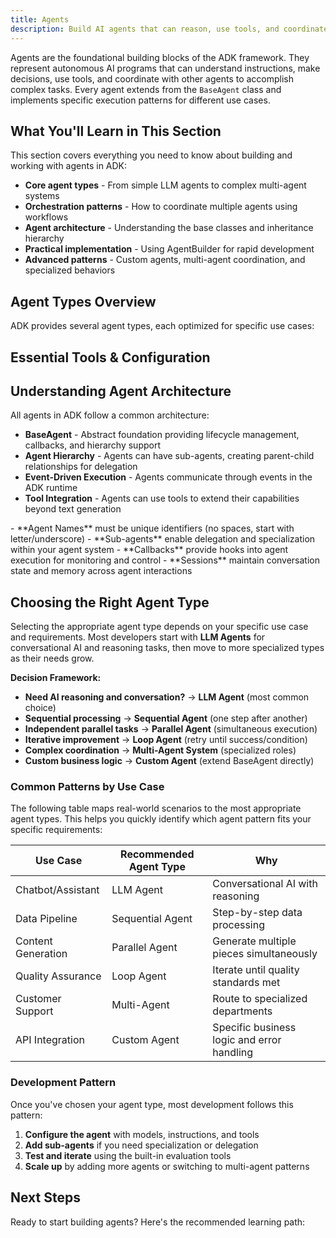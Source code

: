 ```yaml
---
title: Agents
description: Build AI agents that can reason, use tools, and coordinate with other agents
---
```



Agents are the foundational building blocks of the ADK framework. They represent autonomous AI programs that can understand instructions, make decisions, use tools, and coordinate with other agents to accomplish complex tasks. Every agent extends from the `BaseAgent` class and implements specific execution patterns for different use cases.

## What You'll Learn in This Section

This section covers everything you need to know about building and working with agents in ADK:

- **Core agent types** - From simple LLM agents to complex multi-agent systems
- **Orchestration patterns** - How to coordinate multiple agents using workflows
- **Agent architecture** - Understanding the base classes and inheritance hierarchy
- **Practical implementation** - Using AgentBuilder for rapid development
- **Advanced patterns** - Custom agents, multi-agent coordination, and specialized behaviors

## Agent Types Overview

ADK provides several agent types, each optimized for specific use cases:

<Cards>
  <Card
    title="🤖 LLM Agents"
    description="The most common agent type - powered by language models for reasoning, conversation, and tool usage"
    href="/docs/framework/agents/llm-agents"
  />
<Card
  title="� Workflow Agents"
  description="Orchestrate execution patterns: Sequential, Parallel, and Loop agents for structured workflows"
  href="/docs/framework/agents/workflow-agents"
/>
<Card
  title="🏗️ Custom Agents"
  description="Build specialized agents with custom logic by extending BaseAgent directly"
  href="/docs/framework/agents/custom-agents"
/>

  <Card
    title="👥 Multi-Agent Systems"
    description="Coordinate multiple agents for complex distributed tasks and specialized domains"
    href="/docs/framework/agents/multi-agents"
  />
</Cards>

## Essential Tools & Configuration

<Cards>
  <Card
    title="🔧 Agent Builder"
    description="Fluent API for creating and configuring agents with automatic session management"
    href="/docs/framework/agents/agent-builder"
  />

  <Card
    title="🧠 Models & Providers"
    description="Configure LLM models, providers, and generation settings for your agents"
    href="/docs/framework/agents/models"
  />
</Cards>

## Understanding Agent Architecture

All agents in ADK follow a common architecture:

- **BaseAgent** - Abstract foundation providing lifecycle management, callbacks, and hierarchy support
- **Agent Hierarchy** - Agents can have sub-agents, creating parent-child relationships for delegation
- **Event-Driven Execution** - Agents communicate through events in the ADK runtime
- **Tool Integration** - Agents can use tools to extend their capabilities beyond text generation

<Callout type="info" title="Key Concepts">
  - **Agent Names** must be unique identifiers (no spaces, start with letter/underscore)
  - **Sub-agents** enable delegation and specialization within your agent system
  - **Callbacks** provide hooks into agent execution for monitoring and control
  - **Sessions** maintain conversation state and memory across agent interactions
</Callout>

## Choosing the Right Agent Type

Selecting the appropriate agent type depends on your specific use case and requirements. Most developers start with **LLM Agents** for conversational AI and reasoning tasks, then move to more specialized types as their needs grow.

**Decision Framework:**

- **Need AI reasoning and conversation?** → **LLM Agent** (most common choice)
- **Sequential processing** → **Sequential Agent** (one step after another)
- **Independent parallel tasks** → **Parallel Agent** (simultaneous execution)
- **Iterative improvement** → **Loop Agent** (retry until success/condition)
- **Complex coordination** → **Multi-Agent System** (specialized roles)
- **Custom business logic** → **Custom Agent** (extend BaseAgent directly)

### Common Patterns by Use Case

The following table maps real-world scenarios to the most appropriate agent types. This helps you quickly identify which agent pattern fits your specific requirements:

| Use Case           | Recommended Agent Type | Why                                        |
| ------------------ | ---------------------- | ------------------------------------------ |
| Chatbot/Assistant  | LLM Agent              | Conversational AI with reasoning           |
| Data Pipeline      | Sequential Agent       | Step-by-step data processing               |
| Content Generation | Parallel Agent         | Generate multiple pieces simultaneously    |
| Quality Assurance  | Loop Agent             | Iterate until quality standards met        |
| Customer Support   | Multi-Agent            | Route to specialized departments           |
| API Integration    | Custom Agent           | Specific business logic and error handling |

### Development Pattern

Once you've chosen your agent type, most development follows this pattern:

1. **Configure the agent** with models, instructions, and tools
2. **Add sub-agents** if you need specialization or delegation
3. **Test and iterate** using the built-in evaluation tools
4. **Scale up** by adding more agents or switching to multi-agent patterns

## Next Steps

Ready to start building agents? Here's the recommended learning path:

<Cards>
  <Card
    title="🚀 Start with LLM Agents"
    description="Learn the fundamentals with the most commonly used agent type"
    href="/docs/framework/agents/llm-agents"
  />
<Card
  title="🔧 Try the Agent Builder"
  description="Get hands-on with the fluent API for rapid agent development"
  href="/docs/framework/agents/agent-builder"
/>
<Card
  title="🧠 Configure Models"
  description="Set up LLM providers and understand model configuration options"
  href="/docs/framework/agents/models"
/>
<Card
  title="🔗 Explore Workflows"
  description="Learn orchestration patterns for complex multi-step processes"
  href="/docs/framework/agents/workflow-agents"
/>
<Card
  title="👥 Scale with Multi-Agents"
  description="Build sophisticated systems with multiple coordinated agents"
  href="/docs/framework/agents/multi-agents"
/>

  <Card
    title="🎯 Build Custom Agents"
    description="Create specialized agent types for unique requirements"
    href="/docs/framework/agents/custom-agents"
  />
</Cards>
